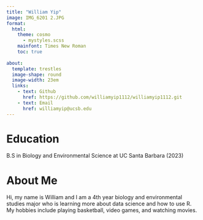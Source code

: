 ```yaml
---
title: "William Yip"
image: IMG_6201 2.JPG
format: 
  html: 
    theme: cosmo
      - mystyles.scss
    mainfont: Times New Roman
    toc: true
      
about:
  template: trestles
  image-shape: round
  image-width: 23em
  links: 
    - text: Github
      href: https://github.com/williamyip1112/williamyip1112.git
    - text: Email
      href: williamyip@ucsb.edu
---
```


# Education

B.S in Biology and Environmental Science at UC Santa Barbara (2023)

# About Me

Hi, my name is William and I am a 4th year biology and environmental studies major who is learning more about data science and how to use R. My hobbies include playing basketball, video games, and watching movies.
